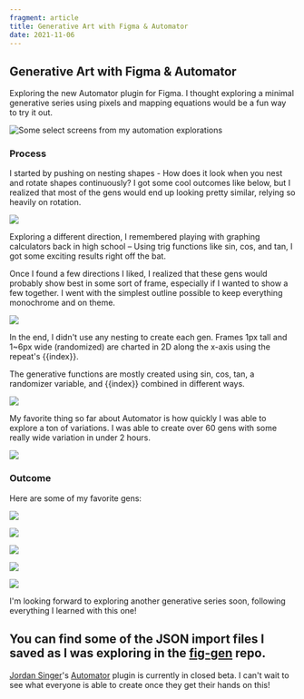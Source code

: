 ```yaml
---
fragment: article
title: Generative Art with Figma & Automator
date: 2021-11-06
---
```

## Generative Art with Figma & Automator

Exploring the new Automator plugin for Figma. I thought exploring a minimal generative series using pixels and mapping equations would be a fun way to try it out.

![Some select screens from my automation explorations](https://res.cloudinary.com/yaminateo/image/upload/w_1000,ar_16:9,c_fill,g_auto,e_sharpen/v1636435580/project/fig-gen/gen-grid_2x_d5gs3h.png)

### Process

I started by pushing on nesting shapes - How does it look when you nest and rotate shapes continuously? I got some cool outcomes like below, but I realized that most of the gens would end up looking pretty similar, relying so heavily on rotation.

![](https://res.cloudinary.com/yaminateo/image/upload/w_1000,ar_16:9,c_fill,g_auto,e_sharpen/v1636439394/project/fig-gen/radial-gen_sw0piw.png)

Exploring a different direction, I remembered playing with graphing calculators back in high school – Using trig functions like sin, cos, and tan, I got some exciting results right off the bat.

Once I found a few directions I liked, I realized that these gens would probably show best in some sort of frame, especially if I wanted to show a few together. I went with the simplest outline possible to keep everything monochrome and on theme.

![](https://res.cloudinary.com/yaminateo/image/upload/c_scale,w_1024/v1636435580/project/fig-gen/gen-21_2x_ljerb8.png)

In the end, I didn't use any nesting to create each gen. Frames 1px tall and 1~6px wide (randomized) are charted in 2D along the x-axis using the repeat's {{index}}.

The generative functions are mostly created using sin, cos, tan, a randomizer variable, and {{index}} combined in different ways.

![](https://res.cloudinary.com/yaminateo/image/upload/v1636435580/project/fig-gen/automator-steps_gapfqw.png)

My favorite thing so far about Automator is how quickly I was able to explore a ton of variations. I was able to create over 60 gens with some really wide variation in under 2 hours.

![](https://res.cloudinary.com/yaminateo/image/upload/v1636439418/project/fig-gen/gen-range_lhw4bg.png)

### Outcome

Here are some of my favorite gens:

![](https://res.cloudinary.com/yaminateo/image/upload/v1636435580/project/fig-gen/gen-11_2x_rb5ufp.png)

![](https://res.cloudinary.com/yaminateo/image/upload/v1636435580/project/fig-gen/gen-36_2x_orrj6q.png)

![](https://res.cloudinary.com/yaminateo/image/upload/v1636435580/project/fig-gen/gen-76_2x_nxhujm.png)

![](https://res.cloudinary.com/yaminateo/image/upload/v1636435580/project/fig-gen/gen-32_2x_au63qk.png)

![](https://res.cloudinary.com/yaminateo/image/upload/v1636435580/project/fig-gen/gen-21_2x_ljerb8.png)

I'm looking forward to exploring another generative series soon, following everything I learned with this one!

You can find some of the JSON import files I saved as I was exploring in the [fig-gen](https://github.com/iamnbutler/fig-gen) repo.
---

[Jordan Singer](https://twitter.com/jsngr)'s [Automator](https://automator.design/) plugin is currently in closed beta. I can't wait to see what everyone is able to create once they get their hands on this!